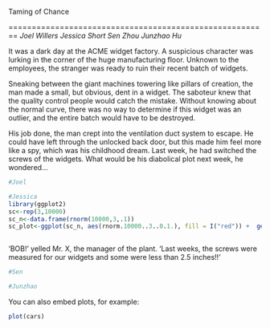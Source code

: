 Taming of Chance

========================================================
*Joel Willers*
*Jessica Short*
*Sen Zhou*
*Junzhao Hu*

It was a dark day at the ACME widget factory. A suspicious character was lurking in the corner of the huge manufacturing floor. Unknown to the employees, the stranger was ready to ruin their recent batch of widgets.

Sneaking between the giant machines towering like pillars of creation, the man made a small, but obvious, dent in a widget. The saboteur knew that the quality control people would catch the mistake. Without knowing about the normal curve, there was no way to determine if this widget was an outlier, and the entire batch would have to be destroyed.

His job done, the man crept into the ventilation duct system to escape. He could have left through the unlocked back door, but this made him feel more like a spy, which was his childhood dream. Last week, he had switched the screws of the widgets. What would be his diabolical plot next week, he wondered...

```r
#Joel
```
```r
#Jessica
library(ggplot2)
sc<-rep(3,10000)
sc_n<-data.frame(rnorm(10000,3,.1))
sc_plot<-ggplot(sc_n, aes(rnorm.10000..3..0.1.), fill = I("red")) +  geom_density(alpha = 0.2) 



```
'BOB!' yelled Mr. X, the manager of the plant. 'Last weeks, the screws were measured for our widgets and some were less than 2.5 inches!!'

```r
#Sen
```
```r
#Junzhao
```
You can also embed plots, for example:

```r
plot(cars)
```

